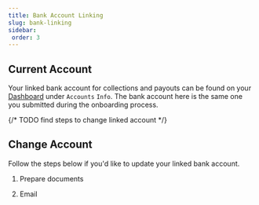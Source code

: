 ```yaml
---
title: Bank Account Linking
slug: bank-linking
sidebar:
 order: 3
---
```


## Current Account
Your linked bank account for collections and payouts can be found on your [Dashboard](https://portal.leanpay.my/info/view) under `Accounts` <Icon name="right-caret" class="inline" /> `Info`. The bank account here is the same one you submitted during the onboarding process.

{/* TODO find steps to change linked account */}
## Change Account 
Follow the steps below if you'd like to update your linked bank account.
<Steps>
1. Prepare documents

2. Email
</Steps>